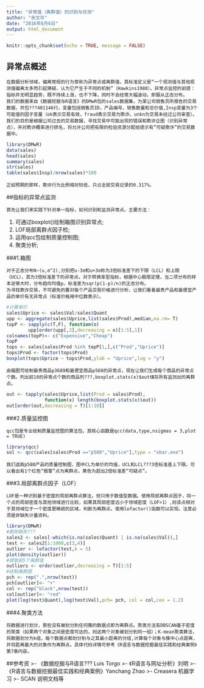 ```yaml
---
title: "异常值（离群值）的识别与侦测"
author: "余文华"
date: "2016年6月6日"
output: html_document
---
```


```r
knitr::opts_chunk$set(echo = TRUE, message = FALSE)
```

## 异常点概述

    在数据分析领域，偏离常规的行为常称为异常点或离群值，其标准定义是“一个观测值与其他观测值偏离太多而引起猜疑，认为它产生于不同的机制”（Hawkins1980）。异常点监控的前提：指标并无明显趋势，既不持续上涨，也不下降，同时不会经常大幅波动，即服从正态分布。
    我们的数据来自《数据挖掘与R语言》的DMwR包的sales数据集，为某公司销售员所报告的交易数据，共包???401146行，变量包括销售员ID，产品编号，销售数量和总价值,Insp变量为3个可能值的因子变量（ok表示交易有效，fraud表示交易为欺诈，unkn为交易未经过公司审查）。我们的目的是根据公司过去的交易数据，寻找交易中可能出现的错误和欺诈企图（识别异常点），并对欺诈概率进行排名，将允许公司把有限的检验资源分配给提示有“可疑欺诈”的交易数据中。
    
```r
library(DMwR)
data(sales)
head(sales)
summary(sales)
str(sales)
table(sales$Insp)/nrow(sales)*100
```
    
    正如预期的那样，欺诈行为比例相对较低，只占全部交易记录的0.317%。
    
##指标的异常点监测

    首先让我们来实践下针对单一指标，如何识别和监测异常点。主要方法：
1. 可通过boxplot()绘制箱图识别异常点;
2. LOF局部离群点因子检;
3. 运用qcc包绘制质量控制图;
4. 聚类分析;

###1.箱图

    对于正态分布N~(u,σ^2),分别把u-3σ和u+3σ称为3倍标准差下的下限（LCL）和上限（UCL），其为3倍标准差下的异常点。对于转换率型指标，根据中心极限定理，当二项分布的样本足够大时，分布趋向均值p，标准差为sqr(p(1-p)/n)的正态分布。
    为寻找欺诈交易，不可避免的要对每个产品交易价格进行分析，让我们看看最贵产品和最便宜产品的单价有无异常点（标准价格用中位数表示）。
    
```r
#计算单价
sales$Uprice <- sales$Val/sales$Quant
upp <- aggregate(sales$Uprice,list(sales$Prod),median,na.rm= T)
topP <- sapply(c(T,F), function(o)
        upp[order(upp[,2],decreasing = o)[1:5],1])
colnames(topP)<- c("Expensive","Cheap")
topP
tops <- sales[sales$Prod %in% topP[1,],c("Prod","Uprice")]
tops$Prod <- factor(tops$Prod)
boxplot(tops$Uprice ~ tops$Prod,ylab = "Uprice",log = "y")
```
    
    由箱图可绘制最贵商品p3689和最便宜商品p560的异常点，现在让我们生成每个商品的异常点个数。列出前10的异常点个数的商品列???,boxplot.stats(x)$out储存所有监测出的离群点。
    
```r
out <- tapply(sales$Uprice,list(Prod = sales$Prod),
              function(x) length(boxplot.stats(x)$out))
out[order(out,decreasing = T)[1:10]]
```

###2.质量监控图

    qcc包是专业绘制质量监控图的算法包，其核心函数是qcc(data,type,nsigmas = 3,plot = TRUE)
```r
library(qcc)
sol <- qcc(sales[sales$Prod =="p580","Uprice"],type = "xbar.one")
```
    
    我们选取p580产品的质量控制图，图中CL为单价的均值，UCL和LCL???3倍标准差上下限。可以看出有1个红色“报警”点为离群点，黄色为超出2倍标准差“可疑点”。
    
###3.局部离群点因子（LOF）

    LOF是一种识别基于密度的局部离群点算法，但只用于数值型数据。使用局部离群点因子，将一个点的局部密度与其他领域进行比较，如果其局部密度远小于领域密度（LOF>1）,则该点相对于其领域位于一个密度更稀疏的区域，判断为离群点。使用lofactor()函数可以实现。注意必须是非缺失计量资料。
```r
library(DMwR)
#删除缺失???
sales2 <- sales[-which(is.na(sales$Quant) | is.na(sales$Val)),]
test <- sales2[1:1000,c(3,4)]
outlier <- lofactor(test,k = 5)
plot(density(outlier))
#提取前5个离群值
outliers <- order(outlier,decreasing = T)[1:5]
#绘制离群图
pch <- rep(".",nrow(test))
pch[outlier]<- "+"
col <- rep("black",nrow(test))
col[outlier]<- "red"
plot(log(test$Quant),log(test$Val),pch= pch, col = col,cex = 1.2)
```

###4.聚类方法

    将数据进行划分，那些没有被划分到任何簇的数据点即为离群点。聚类方法有DBSCAN基于密度的聚类（如果两个对象之间是密度可达的，则这两个对象被划分到同一组）；K-mean聚类算法，将数据划分为k组，每个数据点都划分到与之其最小距离的分组,计算每个对象与簇中心点距离，并将距离最大的对象作为离群点。具体代码详情可参考《R语言与数据挖掘最佳实践和经典案例》第7章内容。

##参考资
>- 《数据挖掘与R语言??? Luis Torgo
>- 《R语言与网址分析》刘明
>- 《R语言与数据挖掘最佳实践和经典案例》Yanchang Zhao 
>- Creasera 机器学习
>- SCAN 说明文档等

